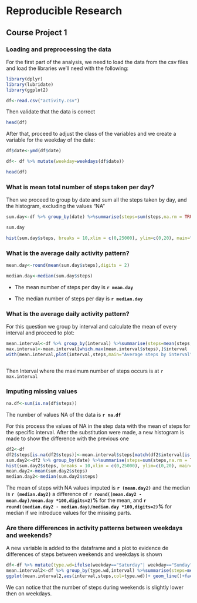 
# Reproducible Research
## Course Project 1


### Loading and preprocessing the data



For the first part of the analysis, we need to load the data from the csv files
and load the libraries we'll need with the following:

```{r}
library(dplyr)
library(lubridate)
library(ggplot2)

df<-read.csv("activity.csv")

```


Then validate that the data is correct

```{r}
head(df)

```


After that, proceed to adjust the class of the variables and we create a 
variable for the weekday of the date:

```{r}

df$date<-ymd(df$date)

df<- df %>% mutate(weekday=weekdays(df$date))

head(df)

```


### What is mean total number of steps taken per day?



Then we proceed to group by date and sum all the steps taken by day, and the 
histogram, excluding the values "NA"

```{r}

sum.day<-df %>% group_by(date) %>%summarise(steps=sum(steps,na.rm = TRUE))

sum.day

hist(sum.day$steps, breaks = 10,xlim = c(0,25000), ylim=c(0,20), main="Sum of steps by day", xlab = "Steps by day", col="purple")

```


### What is the average daily activity pattern?



```{r}

mean.day<-round(mean(sum.day$steps),digits = 2)

median.day<-median(sum.day$steps)

```



- The mean number of steps per day is **`r mean.day`**

- The median number of steps per day is **`r median.day`**


### What is the average daily activity pattern?



For this question we group by interval and calculate the mean of every interval
and proceed to plot:

```{r}

mean.interval<-df %>% group_by(interval) %>%summarise(steps=mean(steps,na.rm = TRUE))
max.interval<-mean.interval[which.max(mean.interval$steps),]$interval
with(mean.interval,plot(interval,steps,main="Average steps by interval", type="l", col="purple" , lwd=2))



```



Then Interval where the maximum number of steps occurs is at `r max.interval`


### Imputing missing values


```{r}
na.df<-sum(is.na(df$steps))
```


The number of values NA of the data is **`r na.df`**

For this process the values of NA in the step data with the mean of steps for the
specific interval. After the substitution were made, a new histogram is made to 
show the difference with the previous one

```{r}
df2<-df
df2$steps[is.na(df2$steps)]<-mean.interval$steps[match(df2$interval[is.na(df2$steps)],mean.interval$interval)]
sum.day2<-df2 %>% group_by(date) %>%summarise(steps=sum(steps,na.rm = TRUE))
hist(sum.day2$steps, breaks = 10,xlim = c(0,25000), ylim=c(0,20), main="Sum of steps by day, NA corrected", xlab = "Steps by day", col="purple")
mean.day2<-mean(sum.day2$steps)
median.day2<-median(sum.day2$steps)


```


The mean of steps with NA values imputed is **`r (mean.day2)`** and the median is
**`r (median.day2)`** a difference of **`r round((mean.day2 - mean.day)/mean.day *100,digits=2)`%** for
the mean, and **`r round((median.day2 - median.day)/median.day *100,digits=2)`%** for median
if we introduce values for the missing parts.


### Are there differences in activity patterns between weekdays and weekends?

A new variable is added to the dataframe and a plot to evidence de differences of steps
between weekends and weekdays is shown

```{r}
df<-df %>% mutate(type.wd=ifelse(weekday=="Saturday"| weekday=="Sunday","Weekend","Weekday"))
mean.interval2<-df %>% group_by(type.wd,interval) %>%summarise(steps=mean(steps,na.rm = TRUE))
ggplot(mean.interval2,aes(interval,steps,col=type.wd))+ geom_line()+facet_wrap(~type.wd,nrow = 2,ncol = 1)+theme(legend.position = "none")

```

We can notice that the number of steps during weekends is slightly lower then on weekdays.








